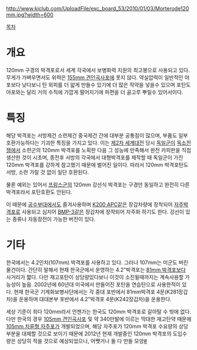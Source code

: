 http://www.kjclub.com/UploadFile/exc_board_53/2010/01/03/Morterode120mm.jpg?width=600

[[목차]]
= 개요 =
120mm 구경의 박격포로서 세계 각국에서 보병화력 지원의 최고봉으로 사용되고 있다. 무게가 가벼우면서도 위력은 [[155mm 견인곡사포]]에 못지 않다. 약실압력이 일반적인 야포보다 낮다보니 탄 외피를 더 얇게 만들수 있기에 더 많은 작약을 넣을수 있으며 포탄도 야포와는 달리 거의 수직에 가깝게 떨어지기에 파편을 더 골고루 뿌릴수 있어서이다.

= 특징 =
해당 박격포는 서방제건 소련제건 중국제건 간에 대부분 공통점이 많으며, 부품도 일부 호환가능하다는 기괴한 특징을 가지고 있다. 이는 [[제2차 세계대전]] 당시 [[독일군]]이 [[독소전쟁]]에서 소련군의 120mm 박격포를 노획한 다음 그 성능에 만족해서 완전 카피판을 직접 생산한 것이 시초며, 종전후 서방의 각국에서 대형박격포를 제작할 때 독일군이 가진 120mm 박격포를 강하게 참고했기 때문에 벌어진 일이다. 따라서 120mm 박격포탄도 서방, 소련 가릴 것 없이 일단 호환된다.

물론 예외는 있어서 [[프랑스군]]의 120mm 강선식 박격포는 구경만 동일하고 완전히 다른 박격포라서 포탄호환도 안된다.

이 때문에 [[공수부대]]에서도 즐겨사용하며 [[K200 APC]]같은 장갑차량에 장착되어 [[자주박격포]]로 사용되고 심지어 [[BMP-3]]같은 장갑차에 장착되어 자주화 하기도 한다. 강선이 있는 종류나 자동장전이 가능한 버전이 있다.

= 기타 =
한국에서는 4.2인치(107mm) 박격포를 사용하고 있다. 그러나 107mm는 미군도  버린 물건이다. 간단히 말해서 현재 한국군에서 운영하는 4.2"박격포는 [[81mm 박격포]]보다 사거리가 짧다. 다만 재고포탄이 상당량있다보니 이것이 소진될때까지는 계속사용할 가능성이 높음. 2002년에 60년대 미국에서 만들어진 포탄을 연습탄으로 사용한적이 있다. 현재 한국군 기계화보병사단에서는 각 중대 포반에서 81mm박격포 4문(K281장갑차)을 운용하며 대대본부 포반에서 4.2"박격포 4문(K242장갑차)을 운용한다.

세상 기준이 죄다 120mm라서 언젠가는 한국도 120mm 박격포로 갈아탈 수 밖에 없다. 다만 한국의 경우 [[105mm 견인곡사포]] 및 약 340만발에 이르는 막대한 재고탄약 때문에 [[105mm 차륜형 자주포]]가 개발되었으며, 해당 자주포가 120mm 박격포 수요량의 상당부분을 대체할 것으로 보이기 때문에 2012년 현재 개발중인 120mm 박격포의 도입수량은 상당히 적을 것으로 예상되었으나, 어쨋거나 둘 다 만들 모양[http://m.news.naver.com/read.nhn?mode=LSD&sid1=100&oid=003&aid=0005527621&cid=950203&ntype=COMPONENT #]
